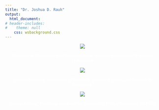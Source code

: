 ```yaml
---
title: "Dr. Joshua D. Rauh"
output: 
  html_document: 
# header-includes:
#    theme: null
    css: wsbackground.css
---
```


<center>

![](JoshRauh.jpg)

</center>

<center>

<span style="color:white">**Director of Research and Senior Fellow, Hoover Institution, Stanford University**</span>

![](Hoover Institution.jpg) 

<span style="color:white">**Ormond Family Professor of Finance, Stanford Graduate School of Business**</span>

![](Stanford GSB.jpg)

<span style="color:white">**Senior Fellow, Stanford Institute for Economic Policy Research (SIEPR)**</span>

</center>




<style type="text/css">

body{ font-size: 11px;
      font-color: white;
}
h1.title {
  font-size: 20px;
  color: Maroon;
}


